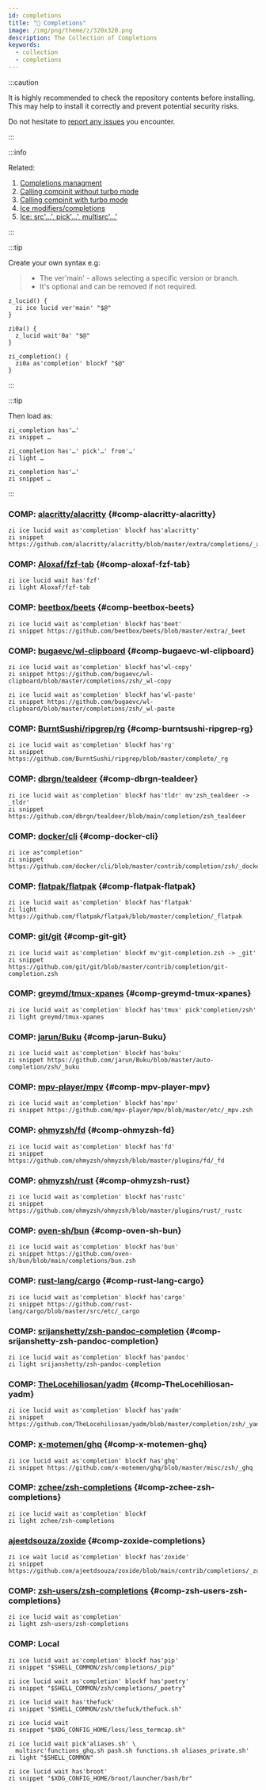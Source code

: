```yaml
---
id: completions
title: "🔺 Completions"
image: /img/png/theme/z/320x320.png
description: The Collection of Completions
keywords:
  - collection
  - completions
---
```


<!-- @format -->

:::caution

It is highly recommended to check the repository contents before installing. This may help to install it correctly and prevent potential security risks.

Do not hesitate to [report any issues][issues] you encounter.

:::

:::info

Related:

1. [Completions managment][completions-management]
2. [Calling compinit without turbo mode][calling-compinit-without-turbo-mode]
3. [Calling compinit with turbo mode][calling-compinit-with-turbo-mode]
4. [Ice modifiers/completions][ice-modifiers-completions]
5. [Ice: src'…', pick'…', multisrc'…'][ice-src-pick-multisrc]

:::

:::tip

Create your own syntax e.g:

> - The ver'main' - allows selecting a specific version or branch.
> - It's optional and can be removed if not required.

```shell showlinenumbers
z_lucid() {
  zi ice lucid ver'main' "$@"
}

zi0a() {
  z_lucid wait'0a' "$@"
}

zi_completion() {
  zi0a as'completion' blockf "$@"
}
```

:::

:::tip

Then load as:

```shell showlinenumbers
zi_completion has'…'
zi snippet …

zi_completion has'…' pick'…' from'…'
zi light …

zi_completion has'…'
zi snippet …
```

:::

### COMP: [alacritty/alacritty][] {#comp-alacritty-alacritty}

```shell showLineNumbers
zi ice lucid wait as'completion' blockf has'alacritty'
zi snippet https://github.com/alacritty/alacritty/blob/master/extra/completions/_alacritty
```

### COMP: [Aloxaf/fzf-tab][] {#comp-aloxaf-fzf-tab}

```shell showLineNumbers
zi ice lucid wait has'fzf'
zi light Aloxaf/fzf-tab
```

### COMP: [beetbox/beets][] {#comp-beetbox-beets}

```shell showLineNumbers
zi ice lucid wait as'completion' blockf has'beet'
zi snippet https://github.com/beetbox/beets/blob/master/extra/_beet
```

### COMP: [bugaevc/wl-clipboard][] {#comp-bugaevc-wl-clipboard}

```shell showLineNumbers
zi ice lucid wait as'completion' blockf has'wl-copy'
zi snippet https://github.com/bugaevc/wl-clipboard/blob/master/completions/zsh/_wl-copy

zi ice lucid wait as'completion' blockf has'wl-paste'
zi snippet https://github.com/bugaevc/wl-clipboard/blob/master/completions/zsh/_wl-paste
```

### COMP: [BurntSushi/ripgrep/rg][burntSushi-ripgrep-rg] {#comp-burntsushi-ripgrep-rg}

```shell showLineNumbers
zi ice lucid wait as'completion' blockf has'rg'
zi snippet https://github.com/BurntSushi/ripgrep/blob/master/complete/_rg
```

### COMP: [dbrgn/tealdeer][dbrgn-tealdeer] {#comp-dbrgn-tealdeer}

```shell showLineNumbers
zi ice lucid wait as'completion' blockf has'tldr' mv'zsh_tealdeer -> _tldr'
zi snippet https://github.com/dbrgn/tealdeer/blob/main/completion/zsh_tealdeer
```

### COMP: [docker/cli][] {#comp-docker-cli}

```shell showLineNumbers
zi ice as"completion"
zi snippet https://github.com/docker/cli/blob/master/contrib/completion/zsh/_docker
```

### COMP: [flatpak/flatpak][] {#comp-flatpak-flatpak}

```shell showLineNumbers
zi ice lucid wait as'completion' blockf has'flatpak'
zi light https://github.com/flatpak/flatpak/blob/master/completion/_flatpak
```

### COMP: [git/git][] {#comp-git-git}

```shell showLineNumbers
zi ice lucid wait as'completion' blockf mv'git-completion.zsh -> _git'
zi snippet https://github.com/git/git/blob/master/contrib/completion/git-completion.zsh
```

### COMP: [greymd/tmux-xpanes][] {#comp-greymd-tmux-xpanes}

```shell showLineNumbers
zi ice lucid wait as'completion' blockf has'tmux' pick'completion/zsh'
zi light greymd/tmux-xpanes
```

### COMP: [jarun/Buku][] {#comp-jarun-Buku}

```shell showLineNumbers
zi ice lucid wait as'completion' blockf has'buku'
zi snippet https://github.com/jarun/Buku/blob/master/auto-completion/zsh/_buku
```

### COMP: [mpv-player/mpv][] {#comp-mpv-player-mpv}

```shell showLineNumbers
zi ice lucid wait as'completion' blockf has'mpv'
zi snippet https://github.com/mpv-player/mpv/blob/master/etc/_mpv.zsh
```

### COMP: [ohmyzsh/fd][] {#comp-ohmyzsh-fd}

```shell showLineNumbers
zi ice lucid wait as'completion' blockf has'fd'
zi snippet https://github.com/ohmyzsh/ohmyzsh/blob/master/plugins/fd/_fd
```

### COMP: [ohmyzsh/rust][] {#comp-ohmyzsh-rust}

```shell showLineNumbers
zi ice lucid wait as'completion' blockf has'rustc'
zi snippet https://github.com/ohmyzsh/ohmyzsh/blob/master/plugins/rust/_rustc
```

### COMP: [oven-sh/bun][] {#comp-oven-sh-bun}

```shell showLineNumbers
zi ice lucid wait as'completion' blockf has'bun'
zi snippet https://github.com/oven-sh/bun/blob/main/completions/bun.zsh
```

### COMP: [rust-lang/cargo][] {#comp-rust-lang-cargo}

```shell showLineNumbers
zi ice lucid wait as'completion' blockf has'cargo'
zi snippet https://github.com/rust-lang/cargo/blob/master/src/etc/_cargo
```

### COMP: [srijanshetty/zsh-pandoc-completion][] {#comp-srijanshetty-zsh-pandoc-completion}

```shell showLineNumbers
zi ice lucid wait as'completion' blockf has'pandoc'
zi light srijanshetty/zsh-pandoc-completion
```

### COMP: [TheLocehiliosan/yadm][] {#comp-TheLocehiliosan-yadm}

```shell showLineNumbers
zi ice lucid wait as'completion' blockf has'yadm'
zi snippet https://github.com/TheLocehiliosan/yadm/blob/master/completion/zsh/_yadm
```

### COMP: [x-motemen/ghq][] {#comp-x-motemen-ghq}

```shell showLineNumbers
zi ice lucid wait as'completion' blockf has'ghq'
zi snippet https://github.com/x-motemen/ghq/blob/master/misc/zsh/_ghq
```

### COMP: [zchee/zsh-completions][] {#comp-zchee-zsh-completions}

```shell showLineNumbers
zi ice lucid wait as'completion' blockf
zi light zchee/zsh-completions
```

###  [ajeetdsouza/zoxide](https://github.com/ajeetdsouza/zoxide/blob/main/contrib/completions/_zoxide) {#comp-zoxide-completions}

```shell showLineNumbers
zi ice wait lucid as'completion' blockf has'zoxide'
zi snippet https://github.com/ajeetdsouza/zoxide/blob/main/contrib/completions/_zoxide
```

### COMP: [zsh-users/zsh-completions][] {#comp-zsh-users-zsh-completions}

```shell showLineNumbers
zi ice lucid wait as'completion'
zi light zsh-users/zsh-completions
```

### COMP: Local

```shell showLineNumbers
zi ice lucid wait as'completion' blockf has'pip'
zi snippet "$SHELL_COMMON/zsh/completions/_pip"

zi ice lucid wait as'completion' blockf has'poetry'
zi snippet "$SHELL_COMMON/zsh/completions/_poetry"

zi ice lucid wait has'thefuck'
zi snippet "$SHELL_COMMON/zsh/thefuck/thefuck.sh"

zi ice lucid wait
zi snippet "$XDG_CONFIG_HOME/less/less_termcap.sh"

zi ice lucid wait pick'aliases.sh' \
  multisrc'functions_ghq.sh pash.sh functions.sh aliases_private.sh'
zi light "$SHELL_COMMON"

zi ice lucid wait has'broot'
zi snippet "$XDG_CONFIG_HOME/broot/launcher/bash/br"
```

<!-- end-of-file -->
<!-- links -->

[calling-compinit-with-turbo-mode]: /docs/guides/commands#calling-compinit-with-turbo-mode
[calling-compinit-without-turbo-mode]: /docs/guides/commands#calling-compinit-without-turbo-mode
[completions-management]: /docs/guides/commands#completions-management
[ice-modifiers-completions]: /docs/guides/syntax/ice-modifiers#completions
[ice-src-pick-multisrc]: /docs/guides/syntax/standard#src-pick-multisrc

<!-- external-links -->

[alacritty/alacritty]: https://github.com/alacritty/alacritty/blob/master/extra/completions/_alacritty
[aloxaf/fzf-tab]: https://github.com/Aloxaf/fzf-tab
[beetbox/beets]: https://github.com/beetbox/beets/blob/master/extra/_beet
[bugaevc/wl-clipboard]: https://github.com/bugaevc/wl-clipboard/blob/master/completions/zsh/
[burntsushi-ripgrep-rg]: https://github.com/BurntSushi/ripgrep/blob/master/complete/_rg
[dbrgn-tealdeer]: https://github.com/dbrgn/tealdeer/blob/main/completion/zsh_tealdeer
[docker/cli]: https://github.com/docker/cli
[flatpak/flatpak]: https://github.com/flatpak/flatpak/blob/master/completion/_flatpak
[git/git]: https://github.com/git/git/blob/master/contrib/completion/git-completion.zsh
[greymd/tmux-xpanes]: https://github.com/greymd/tmux-xpanes
[issues]: https://github.com/z-shell/zi/issues/new/choose
[jarun/buku]: https://github.com/jarun/Buku/blob/master/auto-completion/zsh/_buku
[mpv-player/mpv]: https://github.com/mpv-player/mpv/blob/master/etc/_mpv.zsh
[ohmyzsh/fd]: https://github.com/ohmyzsh/ohmyzsh/blob/master/plugins/fd/_fd
[ohmyzsh/rust]: https://github.com/ohmyzsh/ohmyzsh/blob/master/plugins/rust/_rustc
[oven-sh/bun]: https://github.com/oven-sh/bun/blob/main/completions/bun.zsh
[rust-lang/cargo]: https://github.com/rust-lang/cargo/blob/master/src/etc/_cargo
[srijanshetty/zsh-pandoc-completion]: https://github.com/srijanshetty/zsh-pandoc-completion
[thelocehiliosan/yadm]: https://github.com/TheLocehiliosan/yadm/blob/master/completion/zsh/_yadm
[x-motemen/ghq]: https://github.com/x-motemen/ghq/blob/master/misc/zsh/_ghq
[zchee/zsh-completions]: https://github.com/zchee/zsh-completions
[zsh-users/zsh-completions]: https://github.com/zsh-users/zsh-completions
